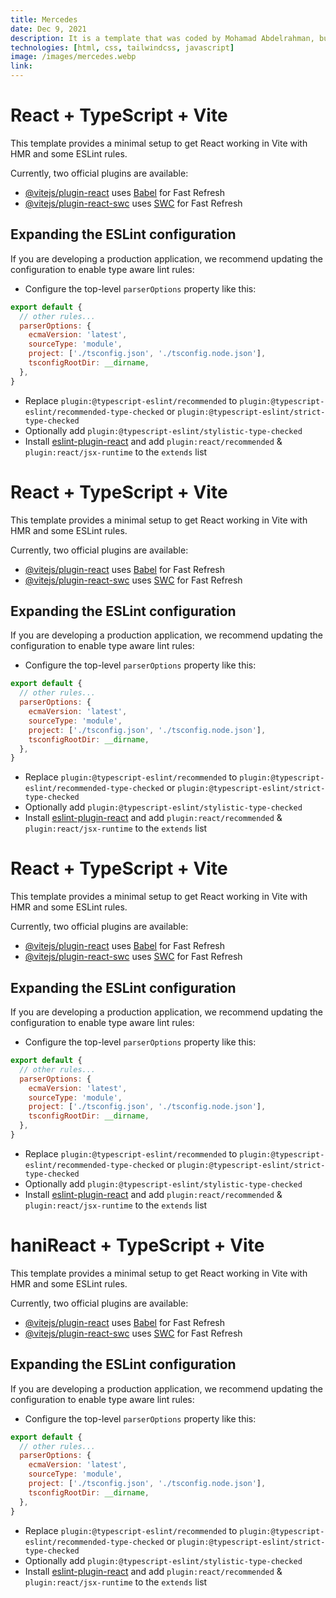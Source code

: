 ```yaml
---
title: Mercedes
date: Dec 9, 2021
description: It is a template that was coded by Mohamad Abdelrahman, but it was copied from a design that is freely available on the Internet
technologies: [html, css, tailwindcss, javascript]
image: /images/mercedes.webp
link: 
---
```


# React + TypeScript + Vite

This template provides a minimal setup to get React working in Vite with HMR and some ESLint rules.

Currently, two official plugins are available:

- [@vitejs/plugin-react](https://github.com/vitejs/vite-plugin-react/blob/main/packages/plugin-react/README.md) uses [Babel](https://babeljs.io/) for Fast Refresh
- [@vitejs/plugin-react-swc](https://github.com/vitejs/vite-plugin-react-swc) uses [SWC](https://swc.rs/) for Fast Refresh

## Expanding the ESLint configuration

If you are developing a production application, we recommend updating the configuration to enable type aware lint rules:

- Configure the top-level `parserOptions` property like this:

```js
export default {
  // other rules...
  parserOptions: {
    ecmaVersion: 'latest',
    sourceType: 'module',
    project: ['./tsconfig.json', './tsconfig.node.json'],
    tsconfigRootDir: __dirname,
  },
}
```

- Replace `plugin:@typescript-eslint/recommended` to `plugin:@typescript-eslint/recommended-type-checked` or `plugin:@typescript-eslint/strict-type-checked`
- Optionally add `plugin:@typescript-eslint/stylistic-type-checked`
- Install [eslint-plugin-react](https://github.com/jsx-eslint/eslint-plugin-react) and add `plugin:react/recommended` & `plugin:react/jsx-runtime` to the `extends` list
# React + TypeScript + Vite

This template provides a minimal setup to get React working in Vite with HMR and some ESLint rules.

Currently, two official plugins are available:

- [@vitejs/plugin-react](https://github.com/vitejs/vite-plugin-react/blob/main/packages/plugin-react/README.md) uses [Babel](https://babeljs.io/) for Fast Refresh
- [@vitejs/plugin-react-swc](https://github.com/vitejs/vite-plugin-react-swc) uses [SWC](https://swc.rs/) for Fast Refresh

## Expanding the ESLint configuration

If you are developing a production application, we recommend updating the configuration to enable type aware lint rules:

- Configure the top-level `parserOptions` property like this:

```js
export default {
  // other rules...
  parserOptions: {
    ecmaVersion: 'latest',
    sourceType: 'module',
    project: ['./tsconfig.json', './tsconfig.node.json'],
    tsconfigRootDir: __dirname,
  },
}
```

- Replace `plugin:@typescript-eslint/recommended` to `plugin:@typescript-eslint/recommended-type-checked` or `plugin:@typescript-eslint/strict-type-checked`
- Optionally add `plugin:@typescript-eslint/stylistic-type-checked`
- Install [eslint-plugin-react](https://github.com/jsx-eslint/eslint-plugin-react) and add `plugin:react/recommended` & `plugin:react/jsx-runtime` to the `extends` list
# React + TypeScript + Vite

This template provides a minimal setup to get React working in Vite with HMR and some ESLint rules.

Currently, two official plugins are available:

- [@vitejs/plugin-react](https://github.com/vitejs/vite-plugin-react/blob/main/packages/plugin-react/README.md) uses [Babel](https://babeljs.io/) for Fast Refresh
- [@vitejs/plugin-react-swc](https://github.com/vitejs/vite-plugin-react-swc) uses [SWC](https://swc.rs/) for Fast Refresh

## Expanding the ESLint configuration

If you are developing a production application, we recommend updating the configuration to enable type aware lint rules:

- Configure the top-level `parserOptions` property like this:

```js
export default {
  // other rules...
  parserOptions: {
    ecmaVersion: 'latest',
    sourceType: 'module',
    project: ['./tsconfig.json', './tsconfig.node.json'],
    tsconfigRootDir: __dirname,
  },
}
```

- Replace `plugin:@typescript-eslint/recommended` to `plugin:@typescript-eslint/recommended-type-checked` or `plugin:@typescript-eslint/strict-type-checked`
- Optionally add `plugin:@typescript-eslint/stylistic-type-checked`
- Install [eslint-plugin-react](https://github.com/jsx-eslint/eslint-plugin-react) and add `plugin:react/recommended` & `plugin:react/jsx-runtime` to the `extends` list
# haniReact + TypeScript + Vite

This template provides a minimal setup to get React working in Vite with HMR and some ESLint rules.

Currently, two official plugins are available:

- [@vitejs/plugin-react](https://github.com/vitejs/vite-plugin-react/blob/main/packages/plugin-react/README.md) uses [Babel](https://babeljs.io/) for Fast Refresh
- [@vitejs/plugin-react-swc](https://github.com/vitejs/vite-plugin-react-swc) uses [SWC](https://swc.rs/) for Fast Refresh

## Expanding the ESLint configuration

If you are developing a production application, we recommend updating the configuration to enable type aware lint rules:

- Configure the top-level `parserOptions` property like this:

```js
export default {
  // other rules...
  parserOptions: {
    ecmaVersion: 'latest',
    sourceType: 'module',
    project: ['./tsconfig.json', './tsconfig.node.json'],
    tsconfigRootDir: __dirname,
  },
}
```

- Replace `plugin:@typescript-eslint/recommended` to `plugin:@typescript-eslint/recommended-type-checked` or `plugin:@typescript-eslint/strict-type-checked`
- Optionally add `plugin:@typescript-eslint/stylistic-type-checked`
- Install [eslint-plugin-react](https://github.com/jsx-eslint/eslint-plugin-react) and add `plugin:react/recommended` & `plugin:react/jsx-runtime` to the `extends` list
